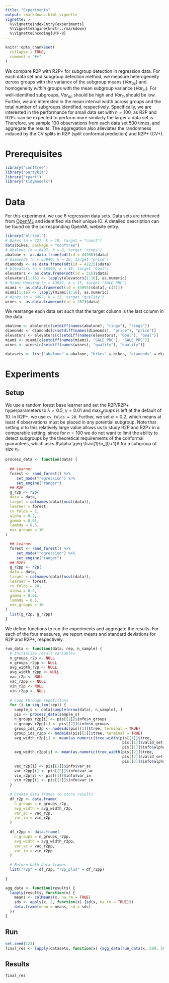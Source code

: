 ```yaml
---
title: "Experiments"
output: rmarkdown::html_vignette
vignette: >
  %\VignetteIndexEntry{experiments}
  %\VignetteEngine{knitr::rmarkdown}
  %\VignetteEncoding{UTF-8}
---
```

```r
knitr::opts_chunk$set(
  collapse = TRUE,
  comment = "#>"
)
```

We compare R2P with R2P+ for subgroup detection in regression data. For each data set and subgroup detection method, we measure heterogeneity _across_ groups with the variance of the subgroup means ($Var_{ac}$) and homogeneity _within_ groups with the mean subgroup variance ($Var_{in}$). For well-identified subgroups, $Var_{ac}$ should be high and $Var_{in}$ should be low. Further, we are interested in the mean interval width across groups and the total number of subgroups identified, respectively. Specifically, we are interested in the performance for small data set with $n = 100$, as R2P and R2P+ can be expected to perform more similarly the larger a data set is. Therefore, we sample 100 observations from each data set 500 times, and aggregate the results. The aggregation also alleviates the randomness induced by the CV splits in R2P (split conformal prediction) and R2P+ (CV+).

# Prerequisites

```r
library("conftree")
library("partykit")
library("rpart")
library("tidymodels")
```

# Data

For this experiment, we use 6 regression data sets. Data sets are retrieved from [OpenML](https://www.openml.org/) and identified via their unique ID. A detailed description can be found on the corresponding OpenML website entry.

```r
library("mlr3oml")
# Bikes (n = 727, k = 10, target = "count")
data(bikes, package = "conftree")
# Abalone (n = 6497, k = 8, target "rings")
abalone <- as.data.frame(odt(id = 44956)$data)
# Diamonds (n = 53940, k = 10, target "price")
diamonds <- as.data.frame(odt(id = 42225)$data)
# Elevators (n = 16599, k = 18, target "Goal")
elevators <- as.data.frame(odt(id = 216)$data)
elevators[1:16] <- lapply(elevators[1:16], as.numeric)
# Miami Housing (n = 13932, k = 15, target "SALE_PRC")
miami <- as.data.frame(odt(id = 43093)$data[,-c(3)])
miami[1:16] <- lapply(miami[1:16], as.numeric)
# Wines (n = 6497, k = 11, target "quality")
wines <- as.data.frame(odt(id = 287)$data)
```

We rearrange each data set such that the target column is the last column in the data.

```r
abalone <- abalone[c(setdiff(names(abalone), "rings"), "rings")]
diamonds <- diamonds[c(setdiff(names(diamonds), "price"), "price")]
elevators <- elevators[c(setdiff(names(elevators), "Goal"), "Goal")]
miami <- miami[c(setdiff(names(miami), "SALE_PRC"), "SALE_PRC")]
wines <- wines[c(setdiff(names(wines), "quality"), "quality")]

datasets <- list("abalone" = abalone, "bikes" = bikes, "diamonds" = diamonds, "elevators" = elevators, "miami" = miami, "wines" = wines)
```

# Experiments

## Setup

We use a random forest base learner and set the R2P/R2P+ hyperparameters to $\lambda = 0.5$, $\gamma = 0.01$ and $\max_groups$ is left at the default of $10$. In R2P+, we use `cv_folds = 20`. Further, we set $\alpha = 0.2$, which means at least 4 observations must be placed in any potential subgroup. Note that setting $\alpha$ to this relatively large value allows us to study R2P and R2P+ in a comparable setting, since for $n = 100$ we do not want to limit the ability to detect subgroups by the theoretical requirements of the conformal guarantees, which asks $\alpha \geq \frac{1}{n_{l}+1}$ for a subgroup of size $n_l$.

```r
process_data <- function(data) {
  
  ## Learner
  forest <- rand_forest() %>%
     set_mode("regression") %>%
     set_engine("ranger")
  ## R2P
  g_r2p <- r2p(
  data = data,
  target = colnames(data)[ncol(data)],
  learner = forest,
  cv_folds = 1,
  alpha = 0.2,
  gamma = 0.01,
  lambda = 0.5,
  max_groups = 10
)

  ## Learner
  forest <- rand_forest() %>%
     set_mode("regression") %>%
     set_engine("ranger")
  ## R2P+
  g_r2pp <- r2p(
  data = data,
  target = colnames(data)[ncol(data)],
  learner = forest,
  cv_folds = 20,
  alpha = 0.2,
  gamma = 0.01,
  lambda = 0.5,
  max_groups = 10
)
  list(g_r2p, g_r2pp)
}
```

We define functions to run the experiments and aggregate the results. For each of the four measures, we report means and standard deviations for R2P and R2P+, respectively.

```r
run_data <- function(data, rep, n_sample) {
  # Initialize result variables
  n_groups_r2p <- NULL
  n_groups_r2pp <- NULL
  avg_width_r2p <- NULL
  avg_width_r2pp <- NULL
  vac_r2p <- NULL
  vac_r2pp <- NULL
  vin_r2p <- NULL
  vin_r2pp <- NULL
  
  # Loop through repetitions
  for (i in seq_len(rep)) {
    sample_s <- data[sample(nrow(data), n_sample), ]
    pis <- process_data(sample_s)
    n_groups_r2p[i] <- pis[[1]]$info$n_groups
    n_groups_r2pp[i] <- pis[[2]]$info$n_groups
    group_ids_r2p <- nodeids(pis[[1]]$tree, terminal = TRUE)
    group_ids_r2pp <- nodeids(pis[[2]]$tree, terminal = TRUE)
    avg_width_r2p[i] <- mean(as.numeric(tree_width(pis[[1]]$tree,
                                                    pis[[1]]$valid_set,
                                                    pis[[1]]$info$alpha))[group_ids_r2p])
    avg_width_r2pp[i] <- mean(as.numeric(tree_width(pis[[2]]$tree,
                                                    pis[[2]]$valid_set,
                                                    pis[[2]]$info$alpha))[group_ids_r2pp])
    vac_r2p[i] <- pis[[1]]$info$var_ac
    vac_r2pp[i] <- pis[[2]]$info$var_ac
    vin_r2p[i] <- pis[[1]]$info$var_in
    vin_r2pp[i] <- pis[[2]]$info$var_in
  }
  
  # Create data frames to store results
  df_r2p <- data.frame(
    n_groups = n_groups_r2p,
    avg_width = avg_width_r2p,
    var_ac = vac_r2p,
    var_in = vin_r2p
  )
  
  df_r2pp <- data.frame(
    n_groups = n_groups_r2pp,
    avg_width = avg_width_r2pp,
    var_ac = vac_r2pp,
    var_in = vin_r2pp
  )
  
  # Return both data frames
  list("r2p" = df_r2p, "r2p_plus" = df_r2pp)
  
}

agg_data <- function(results) {
  lapply(results, function(x) {
    means <- colMeans(x, na.rm = TRUE)
    sds <- apply(x, 2, function(x) {sd(x, na.rm = TRUE)})
    data.frame(mean = means, sd = sds)
  })
}
```

## Run

```r
set.seed(123)
final_res <- lapply(datasets, function(x) {agg_data(run_data(x, 500, 100))})
```

## Results

```r
final_res
```
